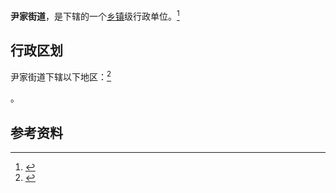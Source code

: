 {{中国乡级行政区|21/01/13/013/000}}

'''尹家街道'''，是{{PRC admin/fullname|21/01/13/013/000|3}}下辖的一个[[乡镇|乡镇]]级行政单位。<ref>{{PRC admin/ref sgc|{{PRC admin/parent|21/01/13/013/000}}}}</ref>

== 行政区划 ==

尹家街道下辖以下地区：<ref>{{PRC admin/ref sgc|21/01/13/013/000}}</ref>

{{PRC admin/children|21/01/13/013/000}}。

== 参考资料 ==

{{reflist}}

{{行政区划小作品}}
{{PRC admin/navcat|21/01/13/013/000}}